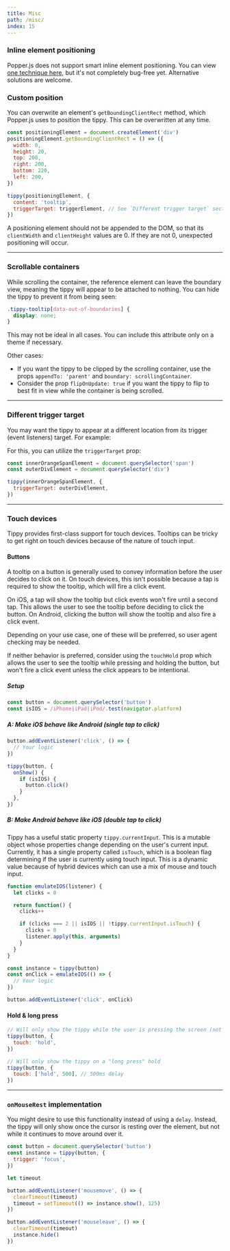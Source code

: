 ```yaml
---
title: Misc
path: /misc/
index: 15
---
```



### Inline element positioning

Popper.js does not support smart inline element positioning. You can view
[one technique here](https://codepen.io/atomiks/pen/GeBoyW?editors=0010), but
it's not completely bug-free yet. Alternative solutions are welcome.

### Custom position

You can overwrite an element's `getBoundingClientRect` method, which Popper.js
uses to position the tippy. This can be overwritten at any time.

```js
const positioningElement = document.createElement('div')
positioningElement.getBoundingClientRect = () => ({
  width: 0,
  height: 20,
  top: 200,
  right: 200,
  bottom: 220,
  left: 200,
})

tippy(positioningElement, {
  content: 'tooltip',
  triggerTarget: triggerElement, // See `Different trigger target` section below
})
```

A positioning element should not be appended to the DOM, so that its
`clientWidth` and `clientHeight` values are 0. If they are not 0, unexpected
positioning will occur.

---

### Scrollable containers

While scrolling the container, the reference element can leave the boundary
view, meaning the tippy will appear to be attached to nothing. You can hide the
tippy to prevent it from being seen:

```css
.tippy-tooltip[data-out-of-boundaries] {
  display: none;
}
```

This may not be ideal in all cases. You can include this attribute only on a
theme if necessary.

Other cases:

- If you want the tippy to be clipped by the scrolling container, use the props
  `appendTo: 'parent'` and `boundary: scrollingContainer`.
- Consider the prop `flipOnUpdate: true` if you want the tippy to flip to best
  fit in view while the container is being scrolled.

---

### Different trigger target

You may want the tippy to appear at a different location from its trigger (event
listeners) target. For example:

<Demo>
  <TriggerTarget />
</Demo>

For this, you can utilize the `triggerTarget` prop:

```js
const innerOrangeSpanElement = document.querySelector('span')
const outerDivElement = document.querySelector('div')

tippy(innerOrangeSpanElement, {
  triggerTarget: outerDivElement,
})
```

---

### Touch devices

Tippy provides first-class support for touch devices. Tooltips can be tricky to
get right on touch devices because of the nature of touch input.

#### Buttons

A tooltip on a button is generally used to convey information before the user
decides to click on it. On touch devices, this isn't possible because a tap is
required to show the tooltip, which will fire a click event.

On iOS, a tap will show the tooltip but click events won't fire until a second
tap. This allows the user to see the tooltip before deciding to click the
button. On Android, clicking the button will show the tooltip and also fire a
click event.

Depending on your use case, one of these will be preferred, so user agent
checking may be needed.

If neither behavior is preferred, consider using the `touchHold` prop which
allows the user to see the tooltip while pressing and holding the button, but
won't fire a click event unless the click appears to be intentional.

##### Setup

```js
const button = document.querySelector('button')
const isIOS = /iPhone|iPad|iPod/.test(navigator.platform)
```

##### A: Make iOS behave like Android (single tap to click)

```js
button.addEventListener('click', () => {
  // Your logic
})

tippy(button, {
  onShow() {
    if (isIOS) {
      button.click()
    }
  },
})
```

##### B: Make Android behave like iOS (double tap to click)

Tippy has a useful static property `tippy.currentInput`. This is a mutable
object whose properties change depending on the user's current input. Currently,
it has a single property called `isTouch`, which is a boolean flag determining
if the user is currently using touch input. This is a dynamic value because of
hybrid devices which can use a mix of mouse and touch input.

```js
function emulateIOS(listener) {
  let clicks = 0

  return function() {
    clicks++

    if (clicks === 2 || isIOS || !tippy.currentInput.isTouch) {
      clicks = 0
      listener.apply(this, arguments)
    }
  }
}

const instance = tippy(button)
const onClick = emulateIOS(() => {
  // Your logic
})

button.addEventListener('click', onClick)
```

#### Hold & long press

```js
// Will only show the tippy while the user is pressing the screen (not a tap)
tippy(button, {
  touch: 'hold',
})

// Will only show the tippy on a "long press" hold
tippy(button, {
  touch: ['hold', 500], // 500ms delay
})
```

---

### `onMouseRest` implementation

You might desire to use this functionality instead of using a `delay`. Instead,
the tippy will only show once the cursor is resting over the element, but not
while it continues to move around over it.

```js
const button = document.querySelector('button')
const instance = tippy(button, {
  trigger: 'focus',
})

let timeout

button.addEventListener('mousemove', () => {
  clearTimeout(timeout)
  timeout = setTimeout(() => instance.show(), 125)
})

button.addEventListener('mouseleave', () => {
  clearTimeout(timeout)
  instance.hide()
})
```

